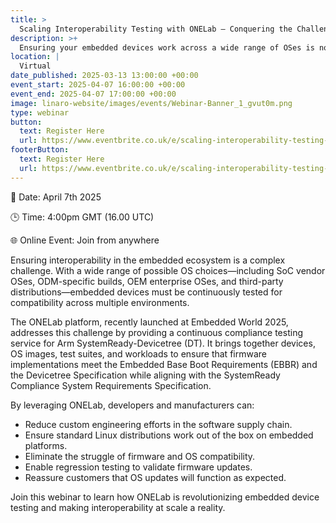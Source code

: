 ```yaml
---
title: >
  Scaling Interoperability Testing with ONELab – Conquering the Challenges of Arm SystemReady Compliance
description: >+
  Ensuring your embedded devices work across a wide range of OSes is no easy task. In this webinar we will introduce you to ONELab - the testing platform which provides remote and automated continuous compliance testing of devices and firmware to the latest version of the Arm SystemReady™ Devicetree. ONELab is making interoperability at scale a reality.
location: |
  Virtual
date_published: 2025-03-13 13:00:00 +00:00
event_start: 2025-04-07 16:00:00 +00:00
event_end: 2025-04-07 17:00:00 +00:00
image: linaro-website/images/events/Webinar-Banner_1_gvut0m.png
type: webinar
button:
  text: Register Here
  url: https://www.eventbrite.co.uk/e/scaling-interoperability-testing-with-onelab-tickets-1273925117319?aff=oddtdtcreator
footerButton:
  text: Register Here
  url: https://www.eventbrite.co.uk/e/scaling-interoperability-testing-with-onelab-tickets-1273925117319?aff=oddtdtcreator
---
```


📆 Date: April 7th 2025

🕒 Time: 4:00pm GMT (16.00 UTC)

🌐 Online Event: Join from anywhere

Ensuring interoperability in the embedded ecosystem is a complex challenge. With a wide range of possible OS choices—including SoC vendor OSes, ODM-specific builds, OEM enterprise OSes, and third-party distributions—embedded devices must be continuously tested for compatibility across multiple environments.

The ONELab platform, recently launched at Embedded World 2025, addresses this challenge by providing a continuous compliance testing service for Arm SystemReady-Devicetree (DT). It brings together devices, OS images, test suites, and workloads to ensure that firmware implementations meet the Embedded Base Boot Requirements (EBBR) and the Devicetree Specification while aligning with the SystemReady Compliance System Requirements Specification.

By leveraging ONELab, developers and manufacturers can:

- Reduce custom engineering efforts in the software supply chain.
- Ensure standard Linux distributions work out of the box on embedded platforms.
- Eliminate the struggle of firmware and OS compatibility.
- Enable regression testing to validate firmware updates.
- Reassure customers that OS updates will function as expected.

Join this webinar to learn how ONELab is revolutionizing embedded device testing and making interoperability at scale a reality.
